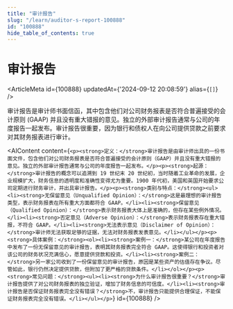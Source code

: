 ```yaml
---
title: "审计报告"
slug: "/learn/auditor-s-report-100888"
id: "100888"
hide_table_of_contents: true
---
```



# 审计报告

<ArticleMeta id={100888} updatedAt={'2024-09-12 20:08:59'} alias={`[]`} />
<div className='border-solid border-b border-t-0 my-4 border-[var(--ifm-color-gray-300)]' />

审计报告是审计师书面信函，其中包含他们对公司财务报表是否符合普遍接受的会计原则 (GAAP) 并且没有重大错报的意见。独立的外部审计报告通常与公司的年度报告一起发布。审计报告很重要，因为银行和债权人在向公司提供贷款之前要求对其财务报表进行审计。

<AIContent content={`<p><strong>定义：</strong>审计报告是由审计师出具的一份书面文件，包含他们对公司财务报表是否符合普遍接受的会计原则（GAAP）并且没有重大错报的意见。独立的外部审计报告通常与公司的年度报告一起发布。</p><p><strong>起源：</strong>审计报告的概念可以追溯到 19 世纪末 20 世纪初，当时随着工业革命的发展，企业规模扩大，财务信息的透明度和准确性变得尤为重要。1900 年代初，美国和英国开始要求公司定期进行财务审计，并出具审计报告。</p><p><strong>类别与特点：</strong><ul><li><strong>无保留意见（Unqualified Opinion）：</strong>这是最理想的审计报告类型，表示财务报表在所有重大方面都符合 GAAP。</li><li><strong>保留意见（Qualified Opinion）：</strong>表示财务报表大体上是准确的，但存在某些例外情况。</li><li><strong>否定意见（Adverse Opinion）：</strong>表示财务报表存在重大错报，不符合 GAAP。</li><li><strong>无法表示意见（Disclaimer of Opinion）：</strong>审计师无法获取足够的证据，无法对财务报表发表意见。</li></ul></p><p><strong>具体案例：</strong><ol><li><strong>案例一：</strong>某公司在年度报告中发布了一份无保留意见的审计报告，表明其财务报表完全符合 GAAP。这使得银行和投资者对该公司的财务状况充满信心，愿意提供贷款和投资。</li><li><strong>案例二：</strong>另一家公司收到了一份保留意见的审计报告，原因是某些资产的估值存在争议。尽管如此，银行仍然决定提供贷款，但附加了更严格的贷款条件。</li></ol></p><p><strong>常见问题：</strong><ul><li><strong>为什么审计报告很重要？</strong>审计报告提供了对公司财务报表的独立验证，增加了财务信息的可信度。</li><li><strong>审计报告是否保证财务报表完全没有错误？</strong>不，审计报告只能提供合理保证，不能保证财务报表完全没有错误。</li></ul></p>`} id={100888} />
